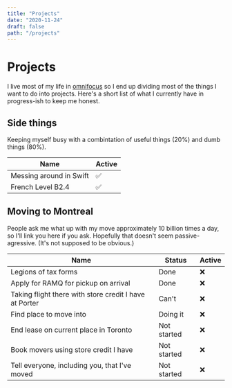 ```yaml
---
title: "Projects"
date: "2020-11-24"
draft: false
path: "/projects"
---
```


# Projects

I live most of my life in [<Annotated icon="omnifocus">omnifocus</Annotated>](https://www.omnigroup.com/omnifocus/) so I end up dividing most of the things I want to do into projects. Here's a short list of what I currently have in progress-ish to keep me honest.

## Side things
Keeping myself busy with a combintation of useful things (20%) and <Rainbow>dumb things</Rainbow> (80%).

| Name | Active |
|-|-|
| Messing around in Swift | ✅ |
| French Level B2.4 | ✅ |

## Moving to Montreal
People ask me what up with my move approximately <Jumping>10 billion times a day,</Jumping> so I'll link you here if you ask. Hopefully that doesn't seem passive-agressive. (It's not supposed to be obvious.)

| Name | Status | Active |
|-|-|-|
| Legions of tax forms | Done | ❌ |
| Apply for <OutboundLink target="_blank" href="https://www.ramq.gouv.qc.ca">RAMQ</OutboundLink> for pickup on arrival | Done | ❌ |
| Taking flight there with store credit I have at Porter | Can't | ❌ |
| Find place to move into | Doing it | ❌ |
| End lease on current place in Toronto | Not started | ❌ |
| Book movers using store credit I have | Not started | ❌ |
| Tell everyone, <Jumping>including you,</Jumping> that I've moved | Not started | ❌ |